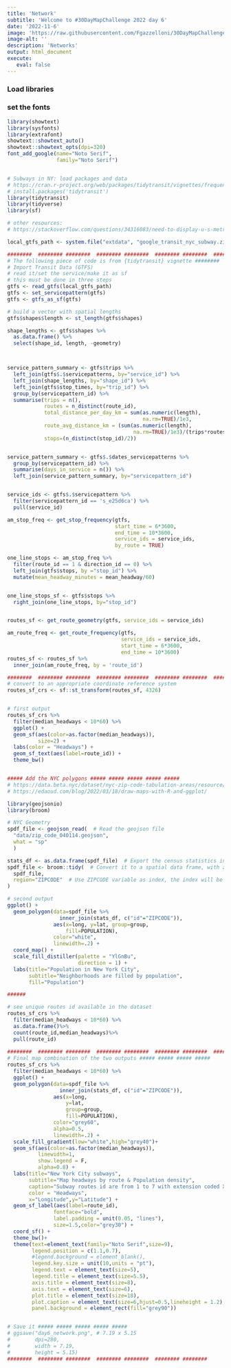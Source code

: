 ```yaml
---
title: 'Network'
subtitle: 'Welcome to #30DayMapChallenge 2022 day 6'
date: '2022-11-6'
image: 'https://raw.githubusercontent.com/Fgazzelloni/30DayMapChallenge/master/2022/day6_network/day6_network.png'
image-alt: ''
description: 'Networks'
output: html_document
execute: 
   eval: false
---
```



### Load libraries

### set the fonts
```r

library(showtext)
library(sysfonts)
library(extrafont)
showtext::showtext_auto()
showtext::showtext_opts(dpi=320)
font_add_google(name="Noto Serif",
                family="Noto Serif")


# Subways in NY: load packages and data
# https://cran.r-project.org/web/packages/tidytransit/vignettes/frequency.html
# install.packages('tidytransit')
library(tidytransit)
library(tidyverse)
library(sf)

# other resources: 
# https://stackoverflow.com/questions/34316083/need-to-display-u-s-metro-areas-on-a-map

local_gtfs_path <- system.file("extdata", "google_transit_nyc_subway.zip", package = "tidytransit")

########  ######## ########  ######## ########  ######## ########  ######## 
# The following piece of code is from {tidytransit} vignette ########
# Import Transit Data (GTFS)
# read it/set the service/make it as sf
# this must be done in three steps
gtfs <- read_gtfs(local_gtfs_path)
gtfs <- set_servicepattern(gtfs)
gtfs <- gtfs_as_sf(gtfs)

# build a vector with spatial lengths
gtfs$shapes$length <- st_length(gtfs$shapes)

shape_lengths <- gtfs$shapes %>% 
  as.data.frame() %>% 
  select(shape_id, length, -geometry)



service_pattern_summary <- gtfs$trips %>%
  left_join(gtfs$.$servicepatterns, by="service_id") %>% 
  left_join(shape_lengths, by="shape_id") %>%
  left_join(gtfs$stop_times, by="trip_id") %>% 
  group_by(servicepattern_id) %>% 
  summarise(trips = n(), 
            routes = n_distinct(route_id),
            total_distance_per_day_km = sum(as.numeric(length), 
                                            na.rm=TRUE)/1e3,
            route_avg_distance_km = (sum(as.numeric(length), 
                                         na.rm=TRUE)/1e3)/(trips*routes),
            stops=(n_distinct(stop_id)/2))


service_pattern_summary <- gtfs$.$dates_servicepatterns %>% 
  group_by(servicepattern_id) %>% 
  summarise(days_in_service = n()) %>% 
  left_join(service_pattern_summary, by="servicepattern_id")


service_ids <- gtfs$.$servicepattern %>% 
  filter(servicepattern_id == 's_e25d6ca') %>% 
  pull(service_id)

am_stop_freq <- get_stop_frequency(gtfs, 
                                   start_time = 6*3600, 
                                   end_time = 10*3600, 
                                   service_ids = service_ids, 
                                   by_route = TRUE)

one_line_stops <- am_stop_freq %>% 
  filter(route_id == 1 & direction_id == 0) %>%
  left_join(gtfs$stops, by ="stop_id") %>% 
  mutate(mean_headway_minutes = mean_headway/60)


one_line_stops_sf <- gtfs$stops %>%
  right_join(one_line_stops, by="stop_id") 


routes_sf <- get_route_geometry(gtfs, service_ids = service_ids)

am_route_freq <- get_route_frequency(gtfs, 
                                     service_ids = service_ids, 
                                     start_time = 6*3600, 
                                     end_time = 10*3600)
routes_sf <- routes_sf %>% 
  inner_join(am_route_freq, by = 'route_id')

########  ######## ########  ######## ########  ######## ########  ######## 
# convert to an appropriate coordinate reference system
routes_sf_crs <- sf::st_transform(routes_sf, 4326) 


# first output
routes_sf_crs %>% 
  filter(median_headways < 10*60) %>%
  ggplot() + 
  geom_sf(aes(color=as.factor(median_headways)),
          size=2) + 
  labs(color = "Headways") +
  geom_sf_text(aes(label=route_id)) +
  theme_bw()


##### Add the NYC polygons ##### ##### ##### ##### ##### 
# https://data.beta.nyc/dataset/nyc-zip-code-tabulation-areas/resource/894e9162-871c-4552-a09c-c6915d8783fb?view_id=2c40fce3-0bb2-46d3-bb67-04a935151a96
# https://edaoud.com/blog/2022/03/18/draw-maps-with-R-and-ggplot/

library(geojsonio)
library(broom)

# NYC Geometry
spdf_file <- geojson_read(  # Read the geojson file
  "data/zip_code_040114.geojson",
  what = "sp"
  )

stats_df <- as.data.frame(spdf_file)  # Export the census statistics in another data frame variable
spdf_file <- broom::tidy(  # Convert it to a spatial data frame, with zip code as index
  spdf_file,
  region="ZIPCODE"  # Use ZIPCODE variable as index, the index will be named "id"
)

# second output
ggplot() +
  geom_polygon(data=spdf_file %>%
                 inner_join(stats_df, c("id"="ZIPCODE")),
               aes(x=long, y=lat, group=group,
                   fill=POPULATION),
               color="white",
               linewidth=.2) +
  coord_map() +
  scale_fill_distiller(palette = "YlGnBu", 
                       direction = 1) +
  labs(title="Population in New York City",
       subtitle="Neighborhoods are filled by population",
       fill="Population")

######

# see unique routes id available in the dataset
routes_sf_crs %>% 
  filter(median_headways < 10*60) %>% 
  as.data.frame()%>%
  count(route_id,median_headways)%>%
  pull(route_id)
  
########  ######## ########  ######## ########  ######## ########  ######## 
# Final map combination of the two outputs ##### ##### ##### ##### 
routes_sf_crs %>% 
  filter(median_headways < 10*60) %>% 
  ggplot() + 
  geom_polygon(data=spdf_file %>%
                 inner_join(stats_df, c("id"="ZIPCODE")),
               aes(x=long,
                   y=lat,
                   group=group,
                   fill=POPULATION),
               color="grey60",
               alpha=0.5,
               linewidth=.2) +
  scale_fill_gradient(low="white",high="grey40")+
  geom_sf(aes(color=as.factor(median_headways)),
          linewidth=1,
          show.legend = F,
          alpha=0.8) + 
  labs(title="New York City subways",
       subtitle="Map headways by route & Population density",
       caption="Subway routes id are from 1 to 7 with extension coded X,A,D,E,F,G,J,L,M,N,Q and R\nNYC Subways info:https://en.wikipedia.org/wiki/List_of_New_York_City_Subway_stations\nDataSource: NY Subways from {tidytransit} & NYC Geometry from data.BetaNYC\nMap: Federica Gazzelloni (@fgazzelloni)",
       color = "Headways",
       x="Longitude",y="Latitude") +
  geom_sf_label(aes(label=route_id),
               fontface="bold",
               label.padding = unit(0.05, "lines"),
               size=1.5,color="grey30") +
  coord_sf() +
  theme_bw()+
  theme(text=element_text(family="Noto Serif",size=9),
        legend.position = c(1.1,0.7),
        #legend.background = element_blank(),
        legend.key.size = unit(10,units = "pt"),
        legend.text = element_text(size=5),
        legend.title = element_text(size=5.5),
        axis.title = element_text(size=8),
        axis.text = element_text(size=6),
        plot.title = element_text(size=18),
        plot.caption = element_text(size=6,hjust=0.5,lineheight = 1.2),
        panel.background = element_rect(fill="grey90"))


# Save it ##### ##### ##### ##### ##### 
# ggsave("day6_network.png", # 7.19 x 5.15
#        dpi=280,
#        width = 7.19,
#        height = 5.15)
########  ######## ########  ######## ########  ######## ########  

```
